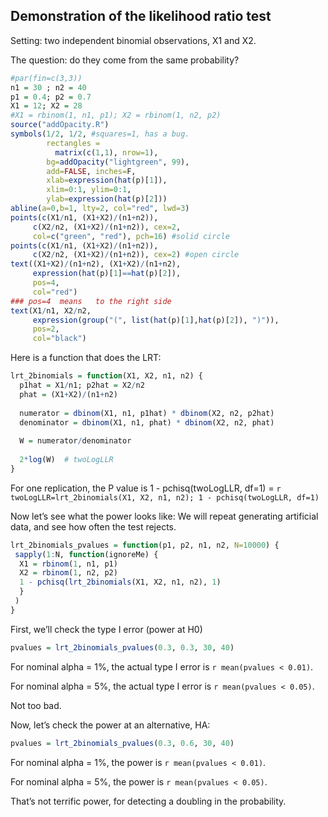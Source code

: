 Demonstration of the likelihood ratio test
----

Setting: two independent binomial observations, X1 and X2.

The question: do they come from the same probability?

```r
#par(fin=c(3,3))
n1 = 30 ; n2 = 40
p1 = 0.4; p2 = 0.7
X1 = 12; X2 = 28
#X1 = rbinom(1, n1, p1); X2 = rbinom(1, n2, p2)
source("addOpacity.R")
symbols(1/2, 1/2, #squares=1, has a bug.
        rectangles = 
          matrix(c(1,1), nrow=1),
        bg=addOpacity("lightgreen", 99),
        add=FALSE, inches=F,
        xlab=expression(hat(p)[1]),
        xlim=0:1, ylim=0:1,
        ylab=expression(hat(p)[2]))
abline(a=0,b=1, lty=2, col="red", lwd=3)
points(c(X1/n1, (X1+X2)/(n1+n2)),
     c(X2/n2, (X1+X2)/(n1+n2)), cex=2,
     col=c("green", "red"), pch=16) #solid circle
points(c(X1/n1, (X1+X2)/(n1+n2)),
     c(X2/n2, (X1+X2)/(n1+n2)), cex=2) #open circle
text((X1+X2)/(n1+n2), (X1+X2)/(n1+n2),
     expression(hat(p)[1]==hat(p)[2]),
     pos=4,
     col="red")
### pos=4  means   to the right side
text(X1/n1, X2/n2, 
     expression(group("(", list(hat(p)[1],hat(p)[2]), ")")), 
     pos=2,
     col="black")
```
 
Here is a function that does the LRT:
```r
lrt_2binomials = function(X1, X2, n1, n2) {
  p1hat = X1/n1; p2hat = X2/n2
  phat = (X1+X2)/(n1+n2)
  
  numerator = dbinom(X1, n1, p1hat) * dbinom(X2, n2, p2hat)
  denominator = dbinom(X1, n1, phat) * dbinom(X2, n2, phat)
  
  W = numerator/denominator
  
  2*log(W)  # twoLogLLR
}
```
For one replication,  the P value is 
   1 - pchisq(twoLogLLR, df=1) = 
     `r twoLogLLR=lrt_2binomials(X1, X2, n1, n2); 1 - pchisq(twoLogLLR, df=1) `

Now let's see what the power looks like:
We will repeat generating artificial data, and see how often the test rejects.
```r
lrt_2binomials_pvalues = function(p1, p2, n1, n2, N=10000) {
 sapply(1:N, function(ignoreMe) {
  X1 = rbinom(1, n1, p1)
  X2 = rbinom(1, n2, p2)
  1 - pchisq(lrt_2binomials(X1, X2, n1, n2), 1)
  }
 ) 
}
```
First, we'll check the type I error (power at H0)
```r
pvalues = lrt_2binomials_pvalues(0.3, 0.3, 30, 40)

```
For nominal alpha = 1%, the actual type I error is 
`r mean(pvalues < 0.01)`.

For nominal alpha = 5%, the actual type I error is `r mean(pvalues < 0.05)`.

Not too bad.

Now, let's check the power at an alternative, HA:
```r
pvalues = lrt_2binomials_pvalues(0.3, 0.6, 30, 40)
```
For nominal alpha = 1%, the power is `r mean(pvalues < 0.01)`.

For nominal alpha = 5%, the power is `r mean(pvalues < 0.05)`.

That's not terrific power, for detecting a doubling in the probability.
